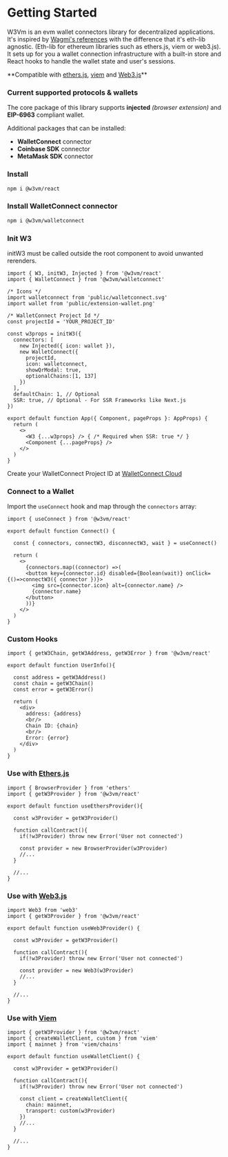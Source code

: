 
# Getting Started

W3Vm is an evm wallet connectors library for decentralized applications. It's inspired by <a href="https://github.com/wagmi-dev/references" target="_blank">Wagmi's references</a> with the difference that it's eth-lib agnostic. (Eth-lib for ethereum libraries such as ethers.js, viem or web3.js).<br/>
It sets up for you a wallet connection infrastructure with a built-in store and React hooks to handle the wallet state and user's sessions.

<Callout type="info">
**Compatible with <a href="https://docs.ethers.org/v6/" target="_blank">ethers.js</a>, <a href="https://viem.sh/" target="_blank">viem</a> and <a href="https://docs.web3js.org/" target="_blank">Web3.js</a>**
</Callout>

### Current supported protocols & wallets
The core package of this library supports **injected** *(browser extension)* and **EIP-6963** compliant wallet.

Additional packages that can be installed:
- **WalletConnect** connector
- **Coinbase SDK** connector
- **MetaMask SDK** connector

### Install

```bash npm2yarn
npm i @w3vm/react
```

### Install WalletConnect connector

```bash npm2yarn
npm i @w3vm/walletconnect
```

### Init W3

<Callout type="info">
initW3 must be called outside the root component to avoid unwanted rerenders.
</Callout>

```tsx
import { W3, initW3, Injected } from '@w3vm/react'
import { WalletConnect } from '@w3vm/walletconnect'

/* Icons */
import walletconnect from 'public/walletconnect.svg'
import wallet from 'public/extension-wallet.png'

/* WalletConnect Project Id */
const projectId = 'YOUR_PROJECT_ID'

const w3props = initW3({
  connectors: [
    new Injected({ icon: wallet }), 
    new WalletConnect({ 
      projectId,
      icon: walletconnect,
      showQrModal: true,
      optionalChains:[1, 137]
    })
  ],
  defaultChain: 1, // Optional
  SSR: true, // Optional - For SSR Frameworks like Next.js
})

export default function App({ Component, pageProps }: AppProps) {
  return (
    <>
      <W3 {...w3props} /> { /* Required when SSR: true */ }
      <Component {...pageProps} />
    </>
  )
}
```

Create your WalletConnect Project ID at <a href='https://cloud.walletconnect.com/sign-in' target='_blank' >WalletConnect Cloud</a>

### Connect to a Wallet

Import the `useConnect` hook and map through the `connectors` array:

```tsx
import { useConnect } from '@w3vm/react'

export default function Connect() {

  const { connectors, connectW3, disconnectW3, wait } = useConnect()
  
  return (
    <>
      {connectors.map((connector) =>(
      <button key={connector.id} disabled={Boolean(wait)} onClick={()=>connectW3({ connector })}>
        <img src={connector.icon} alt={connector.name} />
        {connector.name}
      </button>
      ))}
    </>
  )
}
```

### Custom Hooks

```tsx
import { getW3Chain, getW3Address, getW3Error } from '@w3vm/react'

export default function UserInfo(){
  
  const address = getW3Address()
  const chain = getW3Chain()
  const error = getW3Error()
  
  return (
    <div>
      address: {address}
      <br/>
      Chain ID: {chain}
      <br/>
      Error: {error}
    </div>
  )
}
```

### Use with <a href="https://docs.ethers.org/v6/" target="_blank">Ethers.js</a>

```tsx
import { BrowserProvider } from 'ethers'
import { getW3Provider } from '@w3vm/react'

export default function useEthersProvider(){

  const w3Provider = getW3Provider()

  function callContract(){
    if(!w3Provider) throw new Error('User not connected')

    const provider = new BrowserProvider(w3Provider)
    //...
  }

  //...
}
```

### Use with <a href="https://docs.web3js.org/" target="_blank">Web3.js</a>

```tsx
import Web3 from 'web3'
import { getW3Provider } from '@w3vm/react'

export default function useWeb3Provider() {

  const w3Provider = getW3Provider()

  function callContract(){
    if(!w3Provider) throw new Error('User not connected')

    const provider = new Web3(w3Provider)
    //...
  }

  //...
}
```

### Use with <a href="https://viem.sh/" target="_blank">Viem</a>

```tsx
import { getW3Provider } from '@w3vm/react'
import { createWalletClient, custom } from 'viem'
import { mainnet } from 'viem/chains'

export default function useWalletClient() {

  const w3Provider = getW3Provider()

  function callContract(){
    if(!w3Provider) throw new Error('User not connected')

    const client = createWalletClient({
      chain: mainnet,
      transport: custom(w3Provider)
    })
    //...
  }

  //...
}
```